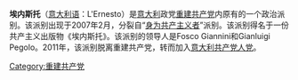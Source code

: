 '''埃内斯托'''（[[意大利语|意大利语]]：L'Ernesto）是[[意大利|意大利]]政党[[重建共产党|重建共产党]]内原有的一个政治派别。该派别出现于2007年2月，分裂自“[[身为共产主义者|身为共产主义者]]”派别。该派别得名于一份共产主义出版物《埃内斯托》。该派别的领导人是Fosco Giannini和Gianluigi Pegolo。2011年，该派别脱离重建共产党，转而加入[[意大利共产党人党|意大利共产党人党]]。

[[Category:重建共产党|Category:重建共产党]]